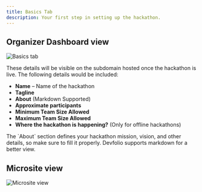```yaml
---
title: Basics Tab
description: Your first step in setting up the hackathon.
---
```


## Organizer Dashboard view

<img src="/assets/image-8.4.png" alt="Basics tab" />

These details will be visible on the subdomain hosted once the hackathon is live. The following details would be included:

- **Name** – Name of the hackathon  
- **Tagline**  
- **About** (Markdown Supported)  
- **Approximate participants**  
- **Minimum Team Size Allowed**  
- **Maximum Team Size Allowed**  
- **Where the hackathon is happening?** (Only for offline hackathons)

<Callout title="About Section Tip" type="info">
  The `About` section defines your hackathon mission, vision, and other details, so make sure to fill it properly. Devfolio supports markdown for a better view.
</Callout>

## Microsite view

<img src="/assets/image-8.5.png" alt="Microsite view" />
